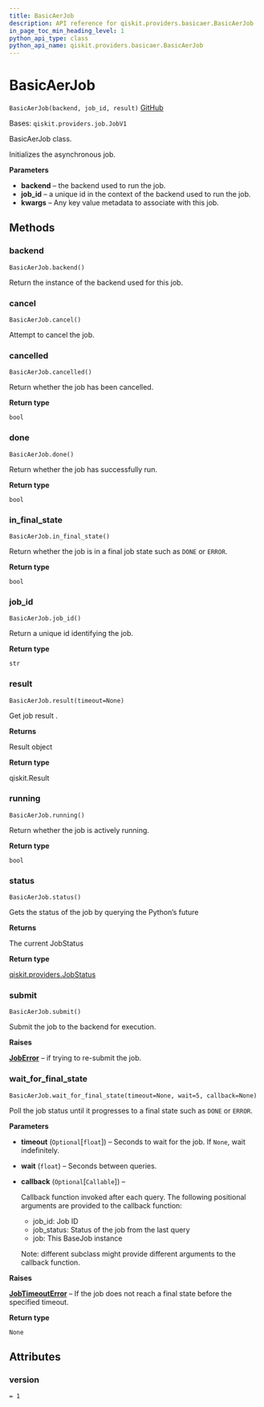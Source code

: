 ```yaml
---
title: BasicAerJob
description: API reference for qiskit.providers.basicaer.BasicAerJob
in_page_toc_min_heading_level: 1
python_api_type: class
python_api_name: qiskit.providers.basicaer.BasicAerJob
---
```


# BasicAerJob

<span id="qiskit.providers.basicaer.BasicAerJob" />

`BasicAerJob(backend, job_id, result)` [GitHub](https://github.com/qiskit/qiskit/tree/stable/0.20/qiskit/providers/basicaer/basicaerjob.py "view source code")

Bases: `qiskit.providers.job.JobV1`

BasicAerJob class.

Initializes the asynchronous job.

**Parameters**

*   **backend** – the backend used to run the job.
*   **job\_id** – a unique id in the context of the backend used to run the job.
*   **kwargs** – Any key value metadata to associate with this job.

## Methods

### backend

<span id="qiskit.providers.basicaer.BasicAerJob.backend" />

`BasicAerJob.backend()`

Return the instance of the backend used for this job.

### cancel

<span id="qiskit.providers.basicaer.BasicAerJob.cancel" />

`BasicAerJob.cancel()`

Attempt to cancel the job.

### cancelled

<span id="qiskit.providers.basicaer.BasicAerJob.cancelled" />

`BasicAerJob.cancelled()`

Return whether the job has been cancelled.

**Return type**

`bool`

### done

<span id="qiskit.providers.basicaer.BasicAerJob.done" />

`BasicAerJob.done()`

Return whether the job has successfully run.

**Return type**

`bool`

### in\_final\_state

<span id="qiskit.providers.basicaer.BasicAerJob.in_final_state" />

`BasicAerJob.in_final_state()`

Return whether the job is in a final job state such as `DONE` or `ERROR`.

**Return type**

`bool`

### job\_id

<span id="qiskit.providers.basicaer.BasicAerJob.job_id" />

`BasicAerJob.job_id()`

Return a unique id identifying the job.

**Return type**

`str`

### result

<span id="qiskit.providers.basicaer.BasicAerJob.result" />

`BasicAerJob.result(timeout=None)`

Get job result .

**Returns**

Result object

**Return type**

qiskit.Result

### running

<span id="qiskit.providers.basicaer.BasicAerJob.running" />

`BasicAerJob.running()`

Return whether the job is actively running.

**Return type**

`bool`

### status

<span id="qiskit.providers.basicaer.BasicAerJob.status" />

`BasicAerJob.status()`

Gets the status of the job by querying the Python’s future

**Returns**

The current JobStatus

**Return type**

[qiskit.providers.JobStatus](qiskit.providers.JobStatus "qiskit.providers.JobStatus")

### submit

<span id="qiskit.providers.basicaer.BasicAerJob.submit" />

`BasicAerJob.submit()`

Submit the job to the backend for execution.

**Raises**

[**JobError**](qiskit.providers.JobError "qiskit.providers.JobError") – if trying to re-submit the job.

### wait\_for\_final\_state

<span id="qiskit.providers.basicaer.BasicAerJob.wait_for_final_state" />

`BasicAerJob.wait_for_final_state(timeout=None, wait=5, callback=None)`

Poll the job status until it progresses to a final state such as `DONE` or `ERROR`.

**Parameters**

*   **timeout** (`Optional`\[`float`]) – Seconds to wait for the job. If `None`, wait indefinitely.

*   **wait** (`float`) – Seconds between queries.

*   **callback** (`Optional`\[`Callable`]) –

    Callback function invoked after each query. The following positional arguments are provided to the callback function:

    *   job\_id: Job ID
    *   job\_status: Status of the job from the last query
    *   job: This BaseJob instance

    Note: different subclass might provide different arguments to the callback function.

**Raises**

[**JobTimeoutError**](qiskit.providers.JobTimeoutError "qiskit.providers.JobTimeoutError") – If the job does not reach a final state before the specified timeout.

**Return type**

`None`

## Attributes

<span id="qiskit.providers.basicaer.BasicAerJob.version" />

### version

`= 1`

